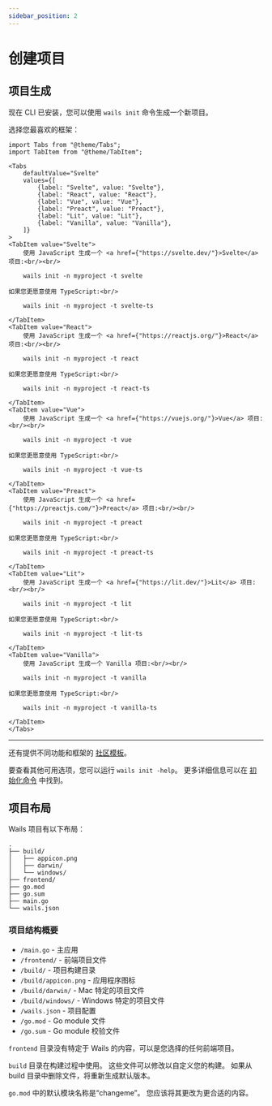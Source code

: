 ```yaml
---
sidebar_position: 2
---
```


# 创建项目

## 项目生成

现在 CLI 已安装，您可以使用 `wails init` 命令生成一个新项目。

选择您最喜欢的框架：

```mdx-code-block
import Tabs from "@theme/Tabs";
import TabItem from "@theme/TabItem";

<Tabs
    defaultValue="Svelte"
    values={[
        {label: "Svelte", value: "Svelte"},
        {label: "React", value: "React"},
        {label: "Vue", value: "Vue"},
        {label: "Preact", value: "Preact"},
        {label: "Lit", value: "Lit"},
        {label: "Vanilla", value: "Vanilla"},
    ]}
>
<TabItem value="Svelte">
    使用 JavaScript 生成一个 <a href={"https://svelte.dev/"}>Svelte</a> 项目:<br/><br/>

    wails init -n myproject -t svelte

如果您更愿意使用 TypeScript:<br/>

    wails init -n myproject -t svelte-ts

</TabItem>
<TabItem value="React">
    使用 JavaScript 生成一个 <a href={"https://reactjs.org/"}>React</a> 项目:<br/><br/>

    wails init -n myproject -t react

如果您更愿意使用 TypeScript:<br/>

    wails init -n myproject -t react-ts

</TabItem>
<TabItem value="Vue">
    使用 JavaScript 生成一个 <a href={"https://vuejs.org/"}>Vue</a> 项目:<br/><br/>

    wails init -n myproject -t vue

如果您更愿意使用 TypeScript:<br/>

    wails init -n myproject -t vue-ts

</TabItem>
<TabItem value="Preact">
    使用 JavaScript 生成一个 <a href={"https://preactjs.com/"}>Preact</a> 项目:<br/><br/>

    wails init -n myproject -t preact

如果您更愿意使用 TypeScript:<br/>

    wails init -n myproject -t preact-ts

</TabItem>
<TabItem value="Lit">
    使用 JavaScript 生成一个 <a href={"https://lit.dev/"}>Lit</a> 项目:<br/><br/>

    wails init -n myproject -t lit

如果您更愿意使用 TypeScript:<br/>

    wails init -n myproject -t lit-ts

</TabItem>
<TabItem value="Vanilla">
    使用 JavaScript 生成一个 Vanilla 项目:<br/><br/>

    wails init -n myproject -t vanilla

如果您更愿意使用 TypeScript:<br/>

    wails init -n myproject -t vanilla-ts

</TabItem>
</Tabs>
```

<hr />

还有提供不同功能和框架的 [社区模板](../community/templates.mdx)。

要查看其他可用选项，您可以运行 `wails init -help`。 更多详细信息可以在 [初始化命令](../reference/cli#初始化) 中找到。

## 项目布局

Wails 项目有以下布局：

```
.
├── build/
│   ├── appicon.png
│   ├── darwin/
│   └── windows/
├── frontend/
├── go.mod
├── go.sum
├── main.go
└── wails.json
```

### 项目结构概要

- `/main.go` - 主应用
- `/frontend/` - 前端项目文件
- `/build/` - 项目构建目录
- `/build/appicon.png` - 应用程序图标
- `/build/darwin/` - Mac 特定的项目文件
- `/build/windows/` - Windows 特定的项目文件
- `/wails.json` - 项目配置
- `/go.mod` - Go module 文件
- `/go.sum` - Go module 校验文件

`frontend` 目录没有特定于 Wails 的内容，可以是您选择的任何前端项目。

`build` 目录在构建过程中使用。 这些文件可以修改以自定义您的构建。 如果从 build 目录中删除文件，将重新生成默认版本。

`go.mod` 中的默认模块名称是“changeme”。 您应该将其更改为更合适的内容。
